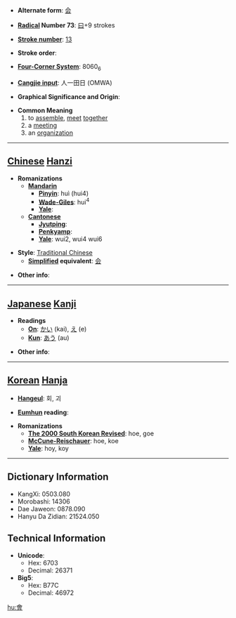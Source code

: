 * '''Alternate form''': [[会]]

* '''[[Wiktionary:Chinese radical index| Radical]] Number 73''': [[Wiktionary:Chinese radical index 曰|曰]]+9 strokes

* '''[[Wiktionary:Chinese total strokes index|Stroke number]]''': [[Wiktionary:Chinese total strokes index 13|13]]

* '''Stroke order''': 

* '''[[Wiktionary:Chinese four corner index|Four-Corner System]]''': 8060<sub>6</sub>

* '''[[Wiktionary:Chinese Cangjie index|Cangjie input]]''': 人一田日 (OMWA)

* '''Graphical Significance and Origin''': 

* '''Common Meaning'''
*#to [[assemble]], [[meet]] [[together]]
*# a [[meeting]]
*# an [[organization]]


----

== [[Chinese]] [[Hanzi]] ==

* '''Romanizations'''
** '''[[Mandarin]]'''
*** '''[[Pinyin]]''': huì (hui4)
*** '''[[Wade-Giles]]''': hui<sup>4</sup>
*** '''[[Yale]]''': 
** '''[[Cantonese]]'''
*** '''[[Jyutping]]''':
*** '''[[Penkyamp]]''': 
*** '''[[Yale]]''': wui2, wui4 wui6

* '''Style''': [[Traditional Chinese]] 
** '''[[Simplified Chinese|Simplified]] equivalent''': [[会]]

* '''Other info''': 

----

== [[Japanese]] [[Kanji]] ==

* '''Readings'''
** '''[[On]]''': [[かい]] (kai), [[え]] (e)
** '''[[Kun]]''': [[あう]] (au)

* '''Other info''':  

----

== [[Korean]] [[Hanja]] ==

* '''[[Hangeul]]''': 회, 괴

* '''[[Eumhun]] reading''': 

* '''Romanizations'''
** '''[[The 2000 South Korean Revised Romanization|The 2000 South Korean Revised]]''': hoe, goe
** '''[[McCune-Reischauer]]''': hoe, koe
** '''[[Yale]]''': hoy, koy

----

== Dictionary Information ==

* KangXi: 0503.080
* Morobashi: 14306
* Dae Jaweon: 0878.090
* Hanyu Da Zidian: 21524.050

== Technical Information ==

* '''Unicode''':
** Hex: 6703
** Decimal: 26371
* '''Big5''':
** Hex: B77C
** Decimal: 46972

[[hu:會]]